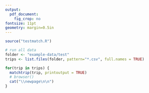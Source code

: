 ```yaml
---
output: 
  pdf_document: 
    fig_crop: no
fontsize: 11pt
geometry: margin=0.5in
---
```



```r
source("testmatch.R")
```

```r
# run all data
folder <- "example-data/test"
trips <- list.files(folder, pattern="*.csv", full.names = TRUE)

for(trip in trips) {
  matchtrip(trip, printoutput = TRUE)
  # browser()
  cat("\\newpage\n\n")
}
```

